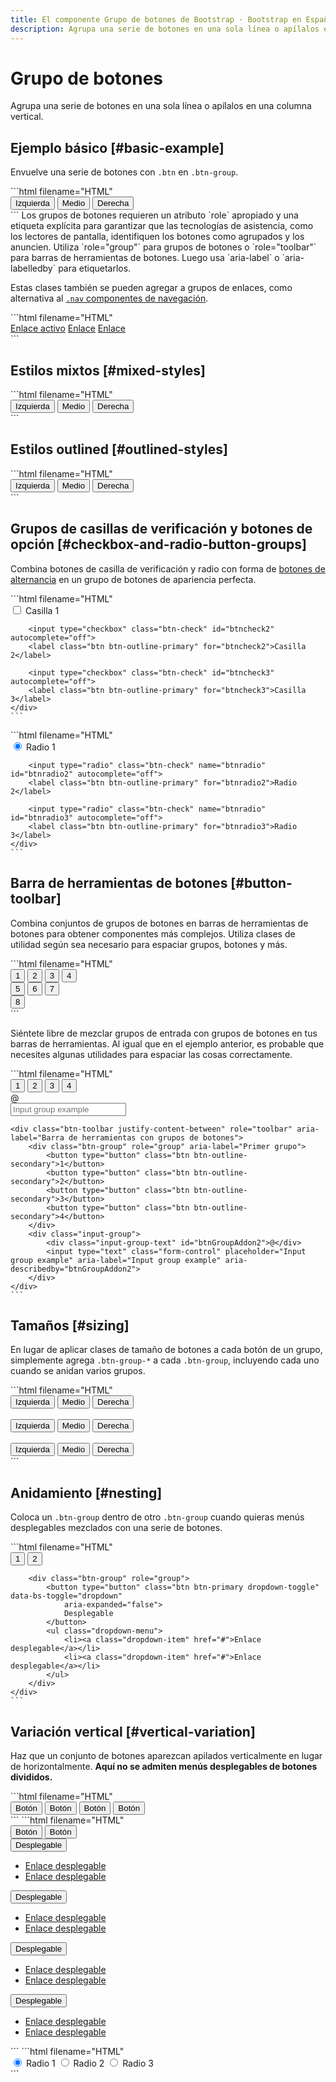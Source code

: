 ```yaml
---
title: El componente Grupo de botones de Bootstrap · Bootstrap en Español v5.3
description: Agrupa una serie de botones en una sola línea o apílalos en una columna vertical.
---
```


# Grupo de botones

Agrupa una serie de botones en una sola línea o apílalos en una columna vertical.

<MainBanner />

Ejemplo básico [#basic-example]
--------------------------------

Envuelve una serie de botones con `.btn` en `.btn-group`.

<DemoIframe path="/demos/bootstrap/5.3/components/button-group/basic-example-1.html">
    ```html filename="HTML"
    <div class="btn-group" role="group" aria-label="Ejemplo básico">
        <button type="button" class="btn btn-primary">Izquierda</button>
        <button type="button" class="btn btn-primary">Medio</button>
        <button type="button" class="btn btn-primary">Derecha</button>
    </div>
    ```
</DemoIframe>

<Callout type="info" emoji="">
Los grupos de botones requieren un atributo `role` apropiado y una etiqueta explícita para garantizar que las tecnologías de asistencia, como los lectores de pantalla, identifiquen los botones como agrupados y los anuncien. Utiliza `role="group"` para grupos de botones o `role="toolbar"` para barras de herramientas de botones. Luego usa `aria-label` o `aria-labelledby` para etiquetarlos.
</Callout>

Estas clases también se pueden agregar a grupos de enlaces, como alternativa al [`.nav` componentes de navegación](/bootstrap/5.3/components/navs-tabs/).

<DemoIframe path="/demos/bootstrap/5.3/components/button-group/basic-example-2.html">
    ```html filename="HTML"
    <div class="btn-group">
        <a href="#" class="btn btn-primary active" aria-current="page">Enlace activo</a>
        <a href="#" class="btn btn-primary">Enlace</a>
        <a href="#" class="btn btn-primary">Enlace</a>
    </div>
    ```
</DemoIframe>

Estilos mixtos [#mixed-styles]
-------------------------------

<DemoIframe path="/demos/bootstrap/5.3/components/button-group/mixed-styles.html">
    ```html filename="HTML"
    <div class="btn-group" role="group" aria-label="Ejemplo básico de estilos mixtos">
        <button type="button" class="btn btn-danger">Izquierda</button>
        <button type="button" class="btn btn-warning">Medio</button>
        <button type="button" class="btn btn-success">Derecha</button>
    </div>
    ```
</DemoIframe>

Estilos outlined [#outlined-styles]
------------------------------------

<DemoIframe path="/demos/bootstrap/5.3/components/button-group/outlined-styles.html">
    ```html filename="HTML"
    <div class="btn-group" role="group" aria-label="Ejemplo básico outlined">
        <button type="button" class="btn btn-outline-primary">Izquierda</button>
        <button type="button" class="btn btn-outline-primary">Medio</button>
        <button type="button" class="btn btn-outline-primary">Derecha</button>
    </div>
    ```
</DemoIframe>

Grupos de casillas de verificación y botones de opción [#checkbox-and-radio-button-groups]
-------------------------------------------------------------------------------------------

Combina botones de casilla de verificación y radio con forma de [botones de alternancia](/bootstrap/5.3/forms/checks-radios/) en un grupo de botones de apariencia perfecta.

<DemoIframe path="/demos/bootstrap/5.3/components/button-group/checkbox-and-radio-button-groups-1.html">
    ```html filename="HTML"
    <div class="btn-group" role="group" aria-label="Grupo de botones de alternancia de casilla de verificación básico">
        <input type="checkbox" class="btn-check" id="btncheck1" autocomplete="off">
        <label class="btn btn-outline-primary" for="btncheck1">Casilla 1</label>

        <input type="checkbox" class="btn-check" id="btncheck2" autocomplete="off">
        <label class="btn btn-outline-primary" for="btncheck2">Casilla 2</label>

        <input type="checkbox" class="btn-check" id="btncheck3" autocomplete="off">
        <label class="btn btn-outline-primary" for="btncheck3">Casilla 3</label>
    </div>
    ```
</DemoIframe>

<DemoIframe path="/demos/bootstrap/5.3/components/button-group/checkbox-and-radio-button-groups-2.html">
    ```html filename="HTML"
    <div class="btn-group" role="group" aria-label="Grupo básico de botones de alternancia de radio">
        <input type="radio" class="btn-check" name="btnradio" id="btnradio1" autocomplete="off" checked="">
        <label class="btn btn-outline-primary" for="btnradio1">Radio 1</label>

        <input type="radio" class="btn-check" name="btnradio" id="btnradio2" autocomplete="off">
        <label class="btn btn-outline-primary" for="btnradio2">Radio 2</label>

        <input type="radio" class="btn-check" name="btnradio" id="btnradio3" autocomplete="off">
        <label class="btn btn-outline-primary" for="btnradio3">Radio 3</label>
    </div>
    ```
</DemoIframe>

Barra de herramientas de botones [#button-toolbar]
---------------------------------------------------

Combina conjuntos de grupos de botones en barras de herramientas de botones para obtener componentes más complejos. Utiliza clases de utilidad según sea necesario para espaciar grupos, botones y más.

<DemoIframe path="/demos/bootstrap/5.3/components/button-group/button-toolbar-1.html">
    ```html filename="HTML"
    <div class="btn-toolbar" role="toolbar" aria-label="Barra de herramientas con grupos de botones">
        <div class="btn-group me-2" role="group" aria-label="Primer grupo">
            <button type="button" class="btn btn-primary">1</button>
            <button type="button" class="btn btn-primary">2</button>
            <button type="button" class="btn btn-primary">3</button>
            <button type="button" class="btn btn-primary">4</button>
        </div>
        <div class="btn-group me-2" role="group" aria-label="Segundo grupo">
            <button type="button" class="btn btn-secondary">5</button>
            <button type="button" class="btn btn-secondary">6</button>
            <button type="button" class="btn btn-secondary">7</button>
        </div>
        <div class="btn-group" role="group" aria-label="Tercer grupo">
            <button type="button" class="btn btn-info">8</button>
        </div>
    </div>
    ```
</DemoIframe>

Siéntete libre de mezclar grupos de entrada con grupos de botones en tus barras de herramientas. Al igual que en el ejemplo anterior, es probable que necesites algunas utilidades para espaciar las cosas correctamente.

<ContentSuggestion />

<DemoIframe path="/demos/bootstrap/5.3/components/button-group/button-toolbar-2.html">
    ```html filename="HTML"
    <div class="btn-toolbar mb-3" role="toolbar" aria-label="Barra de herramientas con grupos de botones">
        <div class="btn-group me-2" role="group" aria-label="Primer grupo">
            <button type="button" class="btn btn-outline-secondary">1</button>
            <button type="button" class="btn btn-outline-secondary">2</button>
            <button type="button" class="btn btn-outline-secondary">3</button>
            <button type="button" class="btn btn-outline-secondary">4</button>
        </div>
        <div class="input-group">
            <div class="input-group-text" id="btnGroupAddon">@</div>
            <input type="text" class="form-control" placeholder="Input group example" aria-label="Input group example" aria-describedby="btnGroupAddon">
        </div>
    </div>

    <div class="btn-toolbar justify-content-between" role="toolbar" aria-label="Barra de herramientas con grupos de botones">
        <div class="btn-group" role="group" aria-label="Primer grupo">
            <button type="button" class="btn btn-outline-secondary">1</button>
            <button type="button" class="btn btn-outline-secondary">2</button>
            <button type="button" class="btn btn-outline-secondary">3</button>
            <button type="button" class="btn btn-outline-secondary">4</button>
        </div>
        <div class="input-group">
            <div class="input-group-text" id="btnGroupAddon2">@</div>
            <input type="text" class="form-control" placeholder="Input group example" aria-label="Input group example" aria-describedby="btnGroupAddon2">
        </div>
    </div>
    ```
</DemoIframe>

Tamaños [#sizing]
------------------

En lugar de aplicar clases de tamaño de botones a cada botón de un grupo, simplemente agrega `.btn-group-*` a cada `.btn-group`, incluyendo cada uno cuando se anidan varios grupos.

<DemoIframe path="/demos/bootstrap/5.3/components/button-group/sizing.html">
    ```html filename="HTML"
    <div class="btn-group btn-group-lg" role="group" aria-label="Grupo de botones grandes">
        <button type="button" class="btn btn-outline-primary">Izquierda</button>
        <button type="button" class="btn btn-outline-primary">Medio</button>
        <button type="button" class="btn btn-outline-primary">Derecha</button>
    </div>
    <br>
    <div class="btn-group" role="group" aria-label="Grupo de botones predeterminado">
        <button type="button" class="btn btn-outline-primary">Izquierda</button>
        <button type="button" class="btn btn-outline-primary">Medio</button>
        <button type="button" class="btn btn-outline-primary">Derecha</button>
    </div>
    <br>
    <div class="btn-group btn-group-sm" role="group" aria-label="Grupo de botones pequeños">
        <button type="button" class="btn btn-outline-primary">Izquierda</button>
        <button type="button" class="btn btn-outline-primary">Medio</button>
        <button type="button" class="btn btn-outline-primary">Derecha</button>
    </div>
    ```
</DemoIframe>

Anidamiento [#nesting]
-----------------------

Coloca un `.btn-group` dentro de otro `.btn-group` cuando quieras menús desplegables mezclados con una serie de botones.

<DemoIframe path="/demos/bootstrap/5.3/components/button-group/nesting.html">
    ```html filename="HTML"
    <div class="btn-group" role="group" aria-label="Grupo de botones con menú desplegable anidado">
        <button type="button" class="btn btn-primary">1</button>
        <button type="button" class="btn btn-primary">2</button>

        <div class="btn-group" role="group">
            <button type="button" class="btn btn-primary dropdown-toggle" data-bs-toggle="dropdown"
                aria-expanded="false">
                Desplegable
            </button>
            <ul class="dropdown-menu">
                <li><a class="dropdown-item" href="#">Enlace desplegable</a></li>
                <li><a class="dropdown-item" href="#">Enlace desplegable</a></li>
            </ul>
        </div>
    </div>
    ```
</DemoIframe>

Variación vertical [#vertical-variation]
-----------------------------------------

Haz que un conjunto de botones aparezcan apilados verticalmente en lugar de horizontalmente. **Aquí no se admiten menús desplegables de botones divididos.**

<DemoIframe path="/demos/bootstrap/5.3/components/button-group/vertical-variation-1.html">
    ```html filename="HTML"
    <div class="btn-group-vertical" role="group" aria-label="Grupo de botones verticales">
        <button type="button" class="btn btn-primary">Botón</button>
        <button type="button" class="btn btn-primary">Botón</button>
        <button type="button" class="btn btn-primary">Botón</button>
        <button type="button" class="btn btn-primary">Botón</button>
    </div>
    ```
</DemoIframe>

<ContentSuggestion />

<DemoIframe path="/demos/bootstrap/5.3/components/button-group/vertical-variation-2.html">
    ```html filename="HTML"
    <div class="btn-group-vertical" role="group" aria-label="Grupo de botones verticales">
        <button type="button" class="btn btn-primary">Botón</button>
        <button type="button" class="btn btn-primary">Botón</button>
        <div class="btn-group" role="group">
            <button type="button" class="btn btn-primary dropdown-toggle" data-bs-toggle="dropdown" aria-expanded="false">
                Desplegable
            </button>
            <ul class="dropdown-menu">
                <li><a class="dropdown-item" href="#">Enlace desplegable</a></li>
                <li><a class="dropdown-item" href="#">Enlace desplegable</a></li>
            </ul>
        </div>
        <div class="btn-group dropstart" role="group">
            <button type="button" class="btn btn-primary dropdown-toggle" data-bs-toggle="dropdown" aria-expanded="false">
                Desplegable
            </button>
            <ul class="dropdown-menu">
                <li><a class="dropdown-item" href="#">Enlace desplegable</a></li>
                <li><a class="dropdown-item" href="#">Enlace desplegable</a></li>
            </ul>
        </div>
        <div class="btn-group dropend" role="group">
            <button type="button" class="btn btn-primary dropdown-toggle" data-bs-toggle="dropdown" aria-expanded="false">
                Desplegable
            </button>
            <ul class="dropdown-menu">
                <li><a class="dropdown-item" href="#">Enlace desplegable</a></li>
                <li><a class="dropdown-item" href="#">Enlace desplegable</a></li>
            </ul>
        </div>
        <div class="btn-group dropup" role="group">
            <button type="button" class="btn btn-primary dropdown-toggle" data-bs-toggle="dropdown" aria-expanded="false">
                Desplegable
            </button>
            <ul class="dropdown-menu">
                <li><a class="dropdown-item" href="#">Enlace desplegable</a></li>
                <li><a class="dropdown-item" href="#">Enlace desplegable</a></li>
            </ul>
        </div>
    </div>
    ```
</DemoIframe>

<DemoIframe path="/demos/bootstrap/5.3/components/button-group/vertical-variation-3.html">
    ```html filename="HTML"
    <div class="btn-group-vertical" role="group" aria-label="Grupo de botones de alternancia vertical">
        <input type="radio" class="btn-check" name="vbtn-radio" id="vbtn-radio1" autocomplete="off" checked="">
        <label class="btn btn-outline-danger" for="vbtn-radio1">Radio 1</label>
        <input type="radio" class="btn-check" name="vbtn-radio" id="vbtn-radio2" autocomplete="off">
        <label class="btn btn-outline-danger" for="vbtn-radio2">Radio 2</label>
        <input type="radio" class="btn-check" name="vbtn-radio" id="vbtn-radio3" autocomplete="off">
        <label class="btn btn-outline-danger" for="vbtn-radio3">Radio 3</label>
    </div>
    ```
</DemoIframe>

<ContentSuggestion />
